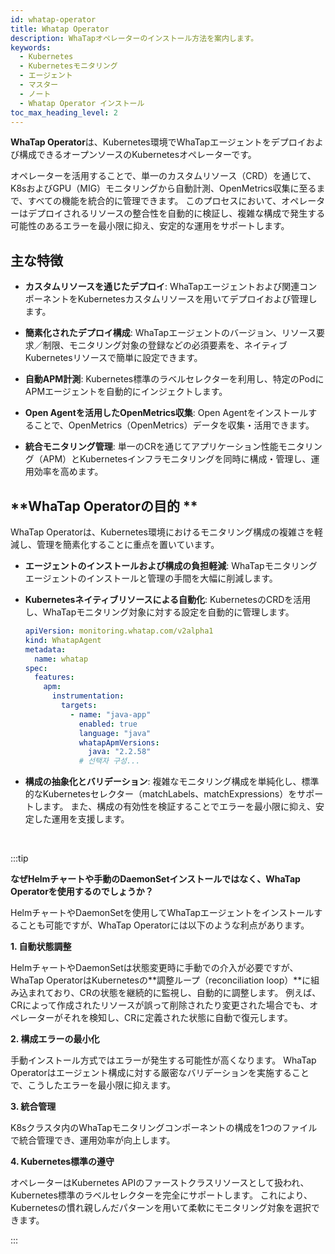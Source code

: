 ```yaml
---
id: whatap-operator
title: Whatap Operator
description: WhaTapオペレーターのインストール方法を案内します。
keywords:
  - Kubernetes
  - Kubernetesモニタリング
  - エージェント
  - マスター
  - ノート
  - Whatap Operator インストール
toc_max_heading_level: 2
---
```


**WhaTap Operator**は、Kubernetes環境でWhaTapエージェントをデプロイおよび構成できるオープンソースのKubernetesオペレーターです。

オペレーターを活用することで、単一のカスタムリソース（CRD）を通じて、K8sおよびGPU（MIG）モニタリングから自動計測、OpenMetrics収集に至るまで、すべての機能を統合的に管理できます。 このプロセスにおいて、オペレーターはデプロイされるリソースの整合性を自動的に検証し、複雑な構成で発生する可能性のあるエラーを最小限に抑え、安定的な運用をサポートします。

## 主な特徴

- **カスタムリソースを通じたデプロイ**: WhaTapエージェントおよび関連コンポーネントをKubernetesカスタムリソースを用いてデプロイおよび管理します。

- **簡素化されたデプロイ構成**: WhaTapエージェントのバージョン、リソース要求／制限、モニタリング対象の登録などの必須要素を、ネイティブKubernetesリソースで簡単に設定できます。

- **自動APM計測**: Kubernetes標準のラベルセレクターを利用し、特定のPodにAPMエージェントを自動的にインジェクトします。

- **Open Agentを活用したOpenMetrics収集**: Open Agentをインストールすることで、OpenMetrics（OpenMetrics）データを収集・活用できます。

- **統合モニタリング管理**: 単一のCRを通じてアプリケーション性能モニタリング（APM）とKubernetesインフラモニタリングを同時に構成・管理し、運用効率を高めます。

## **WhaTap Operatorの目的 **

WhaTap Operatorは、Kubernetes環境におけるモニタリング構成の複雑さを軽減し、管理を簡素化することに重点を置いています。

- **エージェントのインストールおよび構成の負担軽減**: WhaTapモニタリングエージェントのインストールと管理の手間を大幅に削減します。

- **Kubernetesネイティブリソースによる自動化**: KubernetesのCRDを活用し、WhaTapモニタリング対象に対する設定を自動的に管理します。

  ```yaml
  apiVersion: monitoring.whatap.com/v2alpha1
  kind: WhatapAgent
  metadata:
    name: whatap
  spec:
    features:
      apm:
        instrumentation:
          targets:
            - name: "java-app"
              enabled: true
              language: "java"
              whatapApmVersions:
                java: "2.2.58"
              # 선택자 구성...
  ```

- **構成の抽象化とバリデーション**: 複雑なモニタリング構成を単純化し、標準的なKubernetesセレクター（matchLabels、matchExpressions）をサポートします。 また、構成の有効性を検証することでエラーを最小限に抑え、安定した運用を支援します。  

<br />

:::tip

**なぜHelmチャートや手動のDaemonSetインストールではなく、WhaTap Operatorを使用するのでしょうか？**

HelmチャートやDaemonSetを使用してWhaTapエージェントをインストールすることも可能ですが、WhaTap Operatorには以下のような利点があります。

**1. 自動状態調整**

HelmチャートやDaemonSetは状態変更時に手動での介入が必要ですが、WhaTap OperatorはKubernetesの**調整ループ（reconciliation loop）**に組み込まれており、CRの状態を継続的に監視し、自動的に調整します。 例えば、CRによって作成されたリソースが誤って削除されたり変更された場合でも、オペレーターがそれを検知し、CRに定義された状態に自動で復元します。

**2. 構成エラーの最小化**

手動インストール方式ではエラーが発生する可能性が高くなります。 WhaTap Operatorはエージェント構成に対する厳密なバリデーションを実施することで、こうしたエラーを最小限に抑えます。

**3. 統合管理**

K8sクラスタ内のWhaTapモニタリングコンポーネントの構成を1つのファイルで統合管理でき、運用効率が向上します。

**4. Kubernetes標準の遵守**

オペレーターはKubernetes APIのファーストクラスリソースとして扱われ、Kubernetes標準のラベルセレクターを完全にサポートします。 これにより、Kubernetesの慣れ親しんだパターンを用いて柔軟にモニタリング対象を選択できます。

:::
